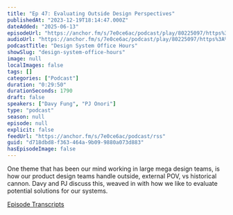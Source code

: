 ```yaml
---
title: "Ep 47: Evaluating Outside Design Perspectives"
publishedAt: "2023-12-19T18:14:47.000Z"
dateAdded: "2025-06-13"
episodeUrl: "https://anchor.fm/s/7e0ce6ac/podcast/play/80225097/https%3A%2F%2Fd3ctxlq1ktw2nl.cloudfront.net%2Fstaging%2F2023-11-19%2F360563603-44100-2-8c0dcfaac4bd1.m4a"
audioUrl: "https://anchor.fm/s/7e0ce6ac/podcast/play/80225097/https%3A%2F%2Fd3ctxlq1ktw2nl.cloudfront.net%2Fstaging%2F2023-11-19%2F360563603-44100-2-8c0dcfaac4bd1.m4a"
podcastTitle: "Design System Office Hours"
showSlug: "design-system-office-hours"
image: null
localImages: false
tags: []
categories: ["Podcast"]
duration: "0:29:50"
durationSeconds: 1790
draft: false
speakers: ["Davy Fung", "PJ Onori"]
type: "podcast"
season: null
episode: null
explicit: false
feedUrl: "https://anchor.fm/s/7e0ce6ac/podcast/rss"
guid: "d718dbd8-f363-464a-9b09-9880a073d883"
hasEpisodeImage: false
---
```

One theme that has been our mind working in large mega design teams, is how our product design teams handle outside, external POV, vs historical cannon. Davy and PJ discuss this, weaved in with how we like to evaluate potential solutions for our systems.

[Episode Transcripts](https://docs.google.com/document/d/1eBPOj7pQJBKCsc4uWlMM1XwwfTOLiK7Av_qEbwu2F_M/edit?usp=sharing)
